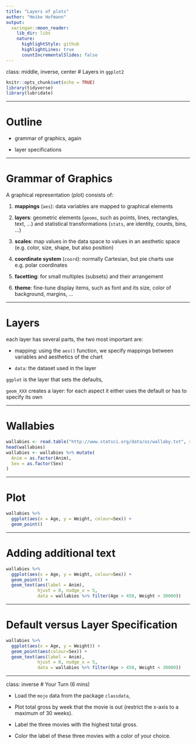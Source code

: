 ```yaml
---
title: "Layers of plots"
author: "Heike Hofmann"
output:
  xaringan::moon_reader:
    lib_dir: libs
    nature:
      highlightStyle: github
      highlightLines: true
      countIncrementalSlides: false
---
```

class: middle, inverse, center
# Layers in `ggplot2`

```r
knitr::opts_chunk$set(echo = TRUE)
library(tidyverse)
library(lubridate)
```

---

# Outline

- grammar of graphics, again

- layer specifications


---

# Grammar of Graphics

A graphical representation (plot) consists of:

1. **mappings** (`aes`):  data variables are mapped to graphical elements

2. **layers**:  geometric elements (`geoms`, such as points, lines, rectangles, text, ...) and statistical transformations (`stats`, are identity, counts, bins, ...)

3. **scales**: map values in the data space to values in an aesthetic space (e.g. color, size, shape, but also position)

4. **coordinate system** (`coord`): normally Cartesian, but pie charts use e.g. polar coordinates

5. **facetting**: for small multiples (subsets) and their arrangement

6. **theme**: fine-tune display items, such as font and its size, color of background, margins, ...



---

# Layers

each layer has several parts, the two most important are:

- mapping: using the `aes()` function, we specify mappings between variables and aesthetics of the chart

- `data`: the dataset used in the layer 

`ggplot` is the layer that sets the defaults, <br>

`geom_XXX` creates a layer: for each aspect it either uses the default or has to specify its own

---

# Wallabies

```r
wallabies <- read.table("http://www.statsci.org/data/oz/wallaby.txt", sep="\t", header=TRUE)
head(wallabies)
wallabies <- wallabies %>% mutate(
  Anim = as.factor(Anim),
  Sex = as.factor(Sex)
)
```

---

# Plot

```r
wallabies %>% 
  ggplot(aes(x = Age, y = Weight, colour=Sex)) +
  geom_point()
```

---

# Adding additional text

```r
wallabies %>% 
  ggplot(aes(x = Age, y = Weight, colour=Sex)) +
  geom_point() +
  geom_text(aes(label = Anim), 
            hjust = 0, nudge_x = 5,
            data = wallabies %>% filter(Age > 450, Weight < 30000))
```

---

# Default versus Layer Specification

```r
wallabies %>% 
  ggplot(aes(x = Age, y = Weight)) +
  geom_point(aes(colour=Sex)) +
  geom_text(aes(label = Anim), 
            hjust = 0, nudge_x = 5,
            data = wallabies %>% filter(Age > 450, Weight < 30000))
```



---
class: inverse
# Your Turn (6 mins) 

- Load the `mojo` data from the package `classdata`,

- Plot total gross by week that the movie is out (restrict the x-axis to a maximum of 30 weeks). 

- Label the three movies with the highest total gross.

- Color the label of these three movies with a color of your choice.

